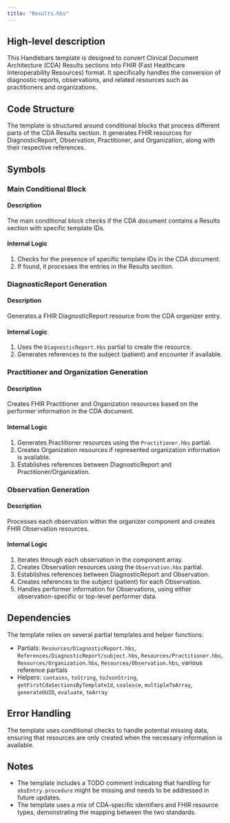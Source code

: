 ```yaml
---
title: "Results.hbs"
---
```


## High-level description
This Handlebars template is designed to convert Clinical Document Architecture (CDA) Results sections into FHIR (Fast Healthcare Interoperability Resources) format. It specifically handles the conversion of diagnostic reports, observations, and related resources such as practitioners and organizations.

## Code Structure
The template is structured around conditional blocks that process different parts of the CDA Results section. It generates FHIR resources for DiagnosticReport, Observation, Practitioner, and Organization, along with their respective references.

## Symbols

### Main Conditional Block
#### Description
The main conditional block checks if the CDA document contains a Results section with specific template IDs.

#### Internal Logic
1. Checks for the presence of specific template IDs in the CDA document.
2. If found, it processes the entries in the Results section.

### DiagnosticReport Generation
#### Description
Generates a FHIR DiagnosticReport resource from the CDA organizer entry.

#### Internal Logic
1. Uses the `DiagnosticReport.hbs` partial to create the resource.
2. Generates references to the subject (patient) and encounter if available.

### Practitioner and Organization Generation
#### Description
Creates FHIR Practitioner and Organization resources based on the performer information in the CDA document.

#### Internal Logic
1. Generates Practitioner resources using the `Practitioner.hbs` partial.
2. Creates Organization resources if represented organization information is available.
3. Establishes references between DiagnosticReport and Practitioner/Organization.

### Observation Generation
#### Description
Processes each observation within the organizer component and creates FHIR Observation resources.

#### Internal Logic
1. Iterates through each observation in the component array.
2. Creates Observation resources using the `Observation.hbs` partial.
3. Establishes references between DiagnosticReport and Observation.
4. Creates references to the subject (patient) for each Observation.
5. Handles performer information for Observations, using either observation-specific or top-level performer data.

## Dependencies
The template relies on several partial templates and helper functions:
- Partials: `Resources/DiagnosticReport.hbs`, `References/DiagnosticReport/subject.hbs`, `Resources/Practitioner.hbs`, `Resources/Organization.hbs`, `Resources/Observation.hbs`, various reference partials
- Helpers: `contains`, `toString`, `toJsonString`, `getFirstCdaSectionsByTemplateId`, `coalesce`, `multipleToArray`, `generateUUID`, `evaluate`, `toArray`

## Error Handling
The template uses conditional checks to handle potential missing data, ensuring that resources are only created when the necessary information is available.

## Notes
- The template includes a TODO comment indicating that handling for `obsEntry.procedure` might be missing and needs to be addressed in future updates.
- The template uses a mix of CDA-specific identifiers and FHIR resource types, demonstrating the mapping between the two standards.